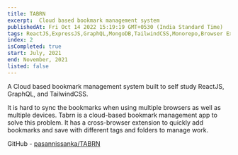 ```yaml
---
title: TABRN
excerpt:  Cloud based bookmark management system
publishedAt: Fri Oct 14 2022 15:19:19 GMT+0530 (India Standard Time)
tags: ReactJS,ExpressJS,GraphQL,MongoDB,TailwindCSS,Monorepo,Browser Extensions,VueJS
index: 2
isCompleted: true
start: July, 2021
end: November, 2021
listed: false
---
```


A Cloud based bookmark management system built to self study ReactJS, GraphQL, and TailwindCSS.

It is hard to sync the bookmarks when using multiple browsers as well as multiple devices. 
Tabrn is a cloud-based bookmark management app to solve this problem. It has a cross-browser extension to quickly add bookmarks and save with different tags and folders to manage work.

GitHub - [pasannissanka/TABRN](https://github.com/pasannissanka/TABRN)
